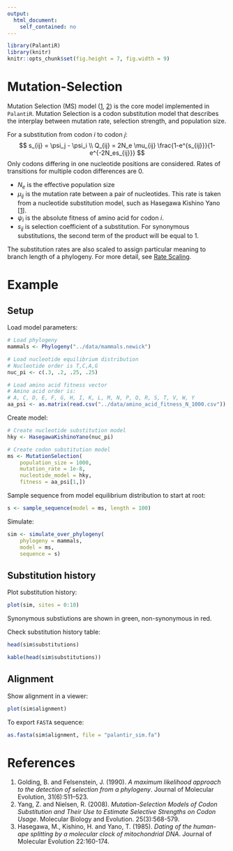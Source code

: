 ```yaml
---
output: 
  html_document: 
    self_contained: no
---
```


```r
library(PalantiR)
library(knitr)
knitr::opts_chunk$set(fig.height = 7, fig.width = 9)
```

# Mutation-Selection

Mutation Selection (MS) model ([1](https://www.ncbi.nlm.nih.gov/pubmed/18178545), [2](http://link.springer.com/article/10.1007/BF02102078)) is the core model implemented in `PalantiR`.
Mutation Selection is a codon substitution model that describes the interplay between mutation rate, selection strength, and population size.

For a substitution from codon $i$ to codon $j$:
$$
s_{ij} = \psi_j - \psi_i \\
Q_{ij} = 2N_e \mu_{ij} \frac{1-e^{s_{ij}}}{1-e^{-2N_es_{ij}}}
$$
Only codons differing in one nucleotide positions are considered. Rates of transitions for multiple codon differences are $0$.

* $N_e$ is the effective population size
* $\mu_{ij}$ is the mutation rate between a pair of nucleotides. This rate is taken from a nucleotide substitution model, such as Hasegawa Kishino Yano [[1](https://www.ncbi.nlm.nih.gov/pubmed/3934395)].
* $\psi_i$ is the absolute fitness of amino acid for codon $i$.
* $s_{ij}$ is selection coefficient of a substitution. For synonymous substitutions, the second term of the product will be equal to $1$.

The substitution rates are also scaled to assign particular meaning to branch length of a phylogeny. For more detail, see [Rate Scaling](Rate_Scaling.html).

# Example

## Setup

Load model parameters:

```r
# Load phylogeny
mammals <- Phylogeny("../data/mammals.newick")

# Load nucleotide equilibrium distribution
# Nucleotide order is T,C,A,G
nuc_pi <- c(.3, .2, .25, .25)

# Load amino acid fitness vector
# Amino acid order is:
# A, C, D, E, F, G, H, I, K, L, M, N, P, Q, R, S, T, V, W, Y
aa_psi <- as.matrix(read.csv("../data/amino_acid_fitness_N_1000.csv"))
```

Create model:

```r
# Create nucleotide substitution model
hky <- HasegawaKishinoYano(nuc_pi)

# Create codon substitution model
ms <- MutationSelection(
    population_size = 1000,
    mutation_rate = 1e-8,
    nucleotide_model = hky,
    fitness = aa_psi[1,])
```

Sample sequence from model equilibrium distribution to start at root:

```r
s <- sample_sequence(model = ms, length = 100)
```

Simulate:

```r
sim <- simulate_over_phylogeny(
    phylogeny = mammals,
    model = ms,
    sequence = s)
```

## Substitution history

Plot substitution history:

```r
plot(sim, sites = 0:10)
```

Synonymous substiutions are shown in green, non-synonymous in red.

Check substitution history table:

```r
head(sim$substitutions)
```
```r
kable(head(sim$substitutions))
```

## Alignment

Show alignment in a viewer:

```r
plot(sim$alignment)
```

To export `FASTA` sequence:

```r
as.fasta(sim$alignment, file = "palantir_sim.fa")
```


# References

1. Golding, B. and Felsenstein, J. (1990). _A maximum likelihood approach to the detection of selection from a phylogeny_. Journal of Molecular Evolution, 31(6):511–523.
2. Yang, Z. and Nielsen, R. (2008). _Mutation-Selection Models of Codon Substitution and Their Use to Estimate
Selective Strengths on Codon Usage_. Molecular Biology and Evolution. 25(3):568-579.
3. Hasegawa, M., Kishino, H. and Yano, T. (1985). _Dating of the human-ape splitting by a molecular clock of mitochondrial DNA_. Journal of Molecular Evolution 22:160-174.
